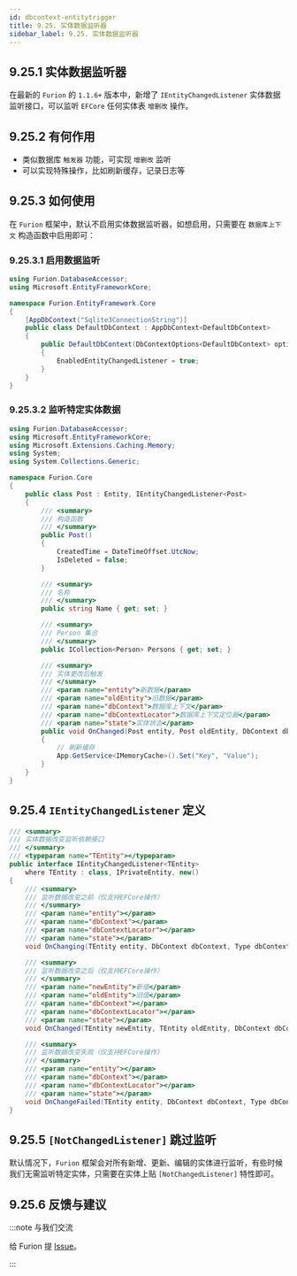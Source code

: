 ```yaml
---
id: dbcontext-entitytrigger
title: 9.25. 实体数据监听器
sidebar_label: 9.25. 实体数据监听器
---
```


## 9.25.1 实体数据监听器

在最新的 `Furion` 的 `1.1.6+` 版本中，新增了 `IEntityChangedListener` 实体数据监听接口，可以监听 `EFCore` 任何实体表 `增删改` 操作。

## 9.25.2 有何作用

- 类似数据库 `触发器` 功能，可实现 `增删改` 监听
- 可以实现特殊操作，比如刷新缓存，记录日志等

## 9.25.3 如何使用

在 `Furion` 框架中，默认不启用实体数据监听器，如想启用，只需要在 `数据库上下文` 构造函数中启用即可：

### 9.25.3.1 启用数据监听

```cs {11}
using Furion.DatabaseAccessor;
using Microsoft.EntityFrameworkCore;

namespace Furion.EntityFramework.Core
{
    [AppDbContext("Sqlite3ConnectionString")]
    public class DefaultDbContext : AppDbContext<DefaultDbContext>
    {
        public DefaultDbContext(DbContextOptions<DefaultDbContext> options) : base(options)
        {
            EnabledEntityChangedListener = true;
        }
    }
}
```

### 9.25.3.2 监听特定实体数据

```cs {9,30-41}
using Furion.DatabaseAccessor;
using Microsoft.EntityFrameworkCore;
using Microsoft.Extensions.Caching.Memory;
using System;
using System.Collections.Generic;

namespace Furion.Core
{
    public class Post : Entity, IEntityChangedListener<Post>
    {
        /// <summary>
        /// 构造函数
        /// </summary>
        public Post()
        {
            CreatedTime = DateTimeOffset.UtcNow;
            IsDeleted = false;
        }

        /// <summary>
        /// 名称
        /// </summary>
        public string Name { get; set; }

        /// <summary>
        /// Person 集合
        /// </summary>
        public ICollection<Person> Persons { get; set; }

        /// <summary>
        /// 实体更改后触发
        /// </summary>
        /// <param name="entity">新数据</param>
        /// <param name="oldEntity">旧数据</param>
        /// <param name="dbContext">数据库上下文</param>
        /// <param name="dbContextLocator">数据库上下文定位器</param>
        /// <param name="state">实体状态</param>
        public void OnChanged(Post entity, Post oldEntity, DbContext dbContext, Type dbContextLocator, EntityState state)
        {
            // 刷新缓存
            App.GetService<IMemoryCache>().Set("Key", "Value");
        }
    }
}
```

## 9.25.4 `IEntityChangedListener` 定义

```cs {25}
/// <summary>
/// 实体数据改变监听依赖接口
/// </summary>
/// <typeparam name="TEntity"></typeparam>
public interface IEntityChangedListener<TEntity>
    where TEntity : class, IPrivateEntity, new()
{
    /// <summary>
    /// 监听数据改变之前（仅支持EFCore操作）
    /// </summary>
    /// <param name="entity"></param>
    /// <param name="dbContext"></param>
    /// <param name="dbContextLocator"></param>
    /// <param name="state"></param>
    void OnChanging(TEntity entity, DbContext dbContext, Type dbContextLocator, EntityState state) { }

    /// <summary>
    /// 监听数据改变之后（仅支持EFCore操作）
    /// </summary>
    /// <param name="newEntity">新值</param>
    /// <param name="oldEntity">旧值</param>
    /// <param name="dbContext"></param>
    /// <param name="dbContextLocator"></param>
    /// <param name="state"></param>
    void OnChanged(TEntity newEntity, TEntity oldEntity, DbContext dbContext, Type dbContextLocator, EntityState state);

    /// <summary>
    /// 监听数据改变失败（仅支持EFCore操作）
    /// </summary>
    /// <param name="entity"></param>
    /// <param name="dbContext"></param>
    /// <param name="dbContextLocator"></param>
    /// <param name="state"></param>
    void OnChangeFailed(TEntity entity, DbContext dbContext, Type dbContextLocator, EntityState state) { }
}
```

## 9.25.5 `[NotChangedListener]` 跳过监听

默认情况下，`Furion` 框架会对所有新增、更新、编辑的实体进行监听，有些时候我们无需监听特定实体，只需要在实体上贴 `[NotChangedListener]` 特性即可。

## 9.25.6 反馈与建议

:::note 与我们交流

给 Furion 提 [Issue](https://gitee.com/dotnetchina/Furion/issues/new?issue)。

:::
